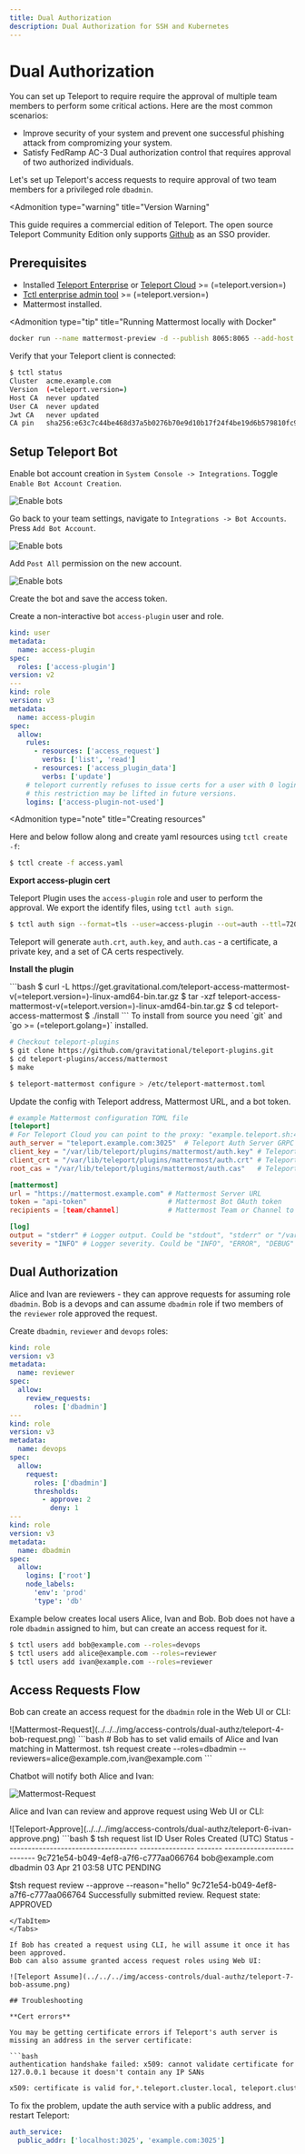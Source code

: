 ```yaml
---
title: Dual Authorization
description: Dual Authorization for SSH and Kubernetes
---
```


# Dual Authorization

You can set up Teleport to require require the approval of multiple team members to perform some critical actions.
Here are the most common scenarios:

- Improve security of your system and prevent one successful phishing attack from compromizing your system.
- Satisfy FedRamp AC-3 Dual authorization control that requires approval of two authorized individuals.

Let's set up Teleport's access requests to require approval of
two team members for a privileged role `dbadmin`.

<Admonition
  type="warning"
  title="Version Warning"
>
  This guide requires a commercial edition of Teleport. The open source Teleport Community Edition only supports [Github](../../admin-guide.mdx#github-oauth-20) as
  an SSO provider.
</Admonition>

## Prerequisites

- Installed [Teleport Enterprise](../../enterprise/introduction.mdx) or [Teleport Cloud](../../cloud/introduction.mdx) >= (=teleport.version=)
- [Tctl enterprise admin tool](https://goteleport.com/teleport/download) >= (=teleport.version=)
- Mattermost installed.

<Admonition
  type="tip"
  title="Running Mattermost locally with Docker"
>
  ```bash
  docker run --name mattermost-preview -d --publish 8065:8065 --add-host dockerhost:127.0.0.1 mattermost/mattermost-preview
  ```
</Admonition>

Verify that your Teleport client is connected:

```bash
$ tctl status
Cluster  acme.example.com
Version  (=teleport.version=)
Host CA  never updated
User CA  never updated
Jwt CA   never updated
CA pin   sha256:e63c7c44be468d37a5b0276b70e9d10b17f24f4be19d6b579810fc94eaa31783
```

## Setup Teleport Bot

<Tabs>
<TabItem label="Mattermost">

Enable bot account creation in `System Console -> Integrations`.
Toggle `Enable Bot Account Creation`.

![Enable bots](../../../img/access-controls/dual-authz/mattermost-0-enable.png)

Go back to your team settings, navigate to `Integrations -> Bot Accounts`. Press `Add Bot Account`.

![Enable bots](../../../img/access-controls/dual-authz/mattermost-1-bot.png)

Add `Post All` permission on the new account.

![Enable bots](../../../img/access-controls/dual-authz/mattermost-2-all-permissions@2x.png)

Create the bot and save the access token.

</TabItem>
</Tabs>

Create a non-interactive bot `access-plugin` user and role.

```yaml
kind: user
metadata:
  name: access-plugin
spec:
  roles: ['access-plugin']
version: v2
---
kind: role
version: v3
metadata:
  name: access-plugin
spec:
  allow:
    rules:
      - resources: ['access_request']
        verbs: ['list', 'read']
      - resources: ['access_plugin_data']
        verbs: ['update']
    # teleport currently refuses to issue certs for a user with 0 logins,
    # this restriction may be lifted in future versions.
    logins: ['access-plugin-not-used']
```

<Admonition
  type="note"
  title="Creating resources"
>
  Here and below follow along and create yaml resources using `tctl create -f`:
  ```bash
  $ tctl create -f access.yaml
  ```
</Admonition>


**Export access-plugin cert**

Teleport Plugin uses the `access-plugin` role and user to perform the approval.
We export the identify files, using `tctl auth sign`.

```bash
$ tctl auth sign --format=tls --user=access-plugin --out=auth --ttl=720h
```

Teleport will generate `auth.crt`, `auth.key`, and `auth.cas` - a certificate, a private key, and a set of CA certs respectively.

**Install the plugin**

<Tabs>
<TabItem label="Download">
  ```bash
  $ curl -L https://get.gravitational.com/teleport-access-mattermost-v(=teleport.version=)-linux-amd64-bin.tar.gz
  $ tar -xzf teleport-access-mattermost-v(=teleport.version=)-linux-amd64-bin.tar.gz
  $ cd teleport-access-mattermost
  $ ./install
  ```
</TabItem>
<TabItem label="From Source">
  To install from source you need `git` and `go >= (=teleport.golang=)` installed.

  ```bash
  # Checkout teleport-plugins
  $ git clone https://github.com/gravitational/teleport-plugins.git
  $ cd teleport-plugins/access/mattermost
  $ make
  ```
</TabItem>
</Tabs>


```bash
$ teleport-mattermost configure > /etc/teleport-mattermost.toml
```

Update the config with Teleport address, Mattermost URL, and a bot token.

```toml
# example Mattermost configuration TOML file
[teleport]
# For Teleport Cloud you can point to the proxy: "example.teleport.sh:443"
auth_server = "teleport.example.com:3025"  # Teleport Auth Server GRPC API address
client_key = "/var/lib/teleport/plugins/mattermost/auth.key" # Teleport GRPC client secret key
client_crt = "/var/lib/teleport/plugins/mattermost/auth.crt" # Teleport GRPC client certificate
root_cas = "/var/lib/teleport/plugins/mattermost/auth.cas"   # Teleport cluster CA certs

[mattermost]
url = "https://mattermost.example.com" # Mattermost Server URL
token = "api-token"                    # Mattermost Bot OAuth token
recipients = [team/channel]            # Mattermost Team or Channel to notify of new requests

[log]
output = "stderr" # Logger output. Could be "stdout", "stderr" or "/var/lib/teleport/mattermost.log"
severity = "INFO" # Logger severity. Could be "INFO", "ERROR", "DEBUG" or "WARN".
```

## Dual Authorization

Alice and Ivan are reviewers - they can approve requests for assuming role `dbadmin`.
Bob is a devops and can assume `dbadmin` role if two members of the `reviewer` role
approved the request.

Create `dbadmin`, `reviewer` and `devops` roles:

```yaml
kind: role
version: v3
metadata:
  name: reviewer
spec:
  allow:
    review_requests:
      roles: ['dbadmin']
---
kind: role
version: v3
metadata:
  name: devops
spec:
  allow:
    request:
      roles: ['dbadmin']
      thresholds:
        - approve: 2
          deny: 1
---
kind: role
version: v3
metadata:
  name: dbadmin
spec:
  allow:
    logins: ['root']
    node_labels:
      'env': 'prod'
      'type': 'db'
```

Example below creates local users Alice, Ivan and Bob.
Bob does not have a role `dbadmin` assigned to him, but can create an access request for it.

```bash
$ tctl users add bob@example.com --roles=devops
$ tctl users add alice@example.com --roles=reviewer
$ tctl users add ivan@example.com --roles=reviewer
```

## Access Requests Flow

Bob can create an access request for the `dbadmin` role in the Web UI or CLI:

<Tabs>
<TabItem label="Web UI">
  ![Mattermost-Request](../../../img/access-controls/dual-authz/teleport-4-bob-request.png)
</TabItem>
<TabItem label="Terminal">
  ```bash
  # Bob has to set valid emails of Alice and Ivan matching in Mattermost.
  tsh request create --roles=dbadmin --reviewers=alice@example.com,ivan@example.com
  ```
</TabItem>
</Tabs>

Chatbot will notify both Alice and Ivan:

![Mattermost-Request](../../../img/access-controls/dual-authz/mattermost-5-request.png)

Alice and Ivan can review and approve request using Web UI or CLI:

<Tabs>
<TabItem label="Web UI">
![Teleport-Approve](../../../img/access-controls/dual-authz/teleport-6-ivan-approve.png)
</TabItem>
<TabItem label="CLI">
  ```bash
  $ tsh request list
  ID                                   User             Roles   Created (UTC)       Status
  ------------------------------------ ---------------  ------- ------------------- ------- 
  9c721e54-b049-4ef8-a7f6-c777aa066764 bob@example.com  dbadmin 03 Apr 21 03:58 UTC PENDING

  $tsh request review --approve --reason="hello" 9c721e54-b049-4ef8-a7f6-c777aa066764
  Successfully submitted review.  Request state: APPROVED
  ```
</TabItem>
</Tabs>

If Bob has created a request using CLI, he will assume it once it has been approved.
Bob can also assume granted access request roles using Web UI:

![Teleport Assume](../../../img/access-controls/dual-authz/teleport-7-bob-assume.png)

## Troubleshooting

**Cert errors**

You may be getting certificate errors if Teleport's auth server is missing an address in the server certificate:

```bash
authentication handshake failed: x509: cannot validate certificate for 127.0.0.1 because it doesn't contain any IP SANs
```

```bash
x509: certificate is valid for,*.teleport.cluster.local, teleport.cluster.local, not example.com
```

To fix the problem, update the auth service with a public address, and restart Teleport:

```yaml
auth_service:
  public_addr: ['localhost:3025', 'example.com:3025']
```
